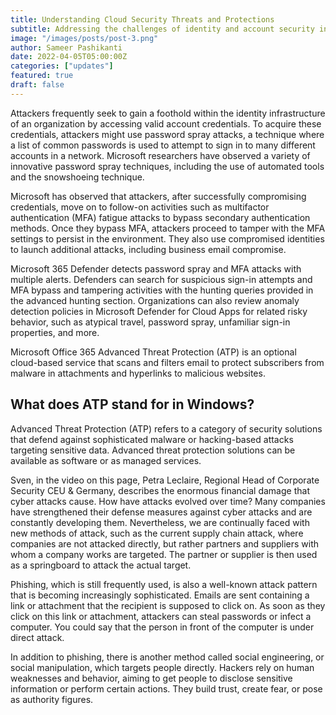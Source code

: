 ```yaml
---
title: Understanding Cloud Security Threats and Protections
subtitle: Addressing the challenges of identity and account security in the cloud.
image: "/images/posts/post-3.png"
author: Sameer Pashikanti
date: 2022-04-05T05:00:00Z
categories: ["updates"]
featured: true
draft: false
---
```


Attackers frequently seek to gain a foothold within the identity infrastructure of an organization by accessing valid account credentials. To acquire these credentials, attackers might use password spray attacks, a technique where a list of common passwords is used to attempt to sign in to many different accounts in a network. Microsoft researchers have observed a variety of innovative password spray techniques, including the use of automated tools and the snowshoeing technique.

Microsoft has observed that attackers, after successfully compromising credentials, move on to follow-on activities such as multifactor authentication (MFA) fatigue attacks to bypass secondary authentication methods. Once they bypass MFA, attackers proceed to tamper with the MFA settings to persist in the environment. They also use compromised identities to launch additional attacks, including business email compromise.

Microsoft 365 Defender detects password spray and MFA attacks with multiple alerts. Defenders can search for suspicious sign-in attempts and MFA bypass and tampering activities with the hunting queries provided in the advanced hunting section. Organizations can also review anomaly detection policies in Microsoft Defender for Cloud Apps for related risky behavior, such as atypical travel, password spray, unfamiliar sign-in properties, and more.

Microsoft Office 365 Advanced Threat Protection (ATP) is an optional cloud-based service that scans and filters email to protect subscribers from malware in attachments and hyperlinks to malicious websites.

<h2>What does ATP stand for in Windows?</h2>
Advanced Threat Protection (ATP) refers to a category of security solutions that defend against sophisticated malware or hacking-based attacks targeting sensitive data. Advanced threat protection solutions can be available as software or as managed services.

Sven, in the video on this page, Petra Leclaire, Regional Head of Corporate Security CEU & Germany, describes the enormous financial damage that cyber attacks cause. How have attacks evolved over time? Many companies have strengthened their defense measures against cyber attacks and are constantly developing them. Nevertheless, we are continually faced with new methods of attack, such as the current supply chain attack, where companies are not attacked directly, but rather partners and suppliers with whom a company works are targeted. The partner or supplier is then used as a springboard to attack the actual target.

Phishing, which is still frequently used, is also a well-known attack pattern that is becoming increasingly sophisticated. Emails are sent containing a link or attachment that the recipient is supposed to click on. As soon as they click on this link or attachment, attackers can steal passwords or infect a computer. You could say that the person in front of the computer is under direct attack.

In addition to phishing, there is another method called social engineering, or social manipulation, which targets people directly. Hackers rely on human weaknesses and behavior, aiming to get people to disclose sensitive information or perform certain actions. They build trust, create fear, or pose as authority figures.